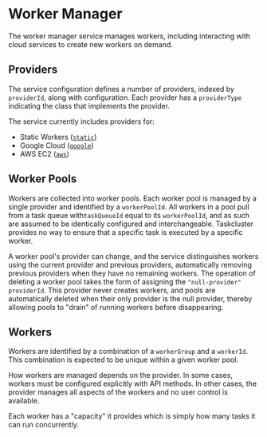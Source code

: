 # Worker Manager

The worker manager service manages workers, including interacting with cloud services to create new workers on demand.

## Providers

The service configuration defines a number of providers, indexed by `providerId`, along with configuration.
Each provider has a `providerType` indicating the class that implements the provider.

The service currently includes providers for:

* Static Workers ([`static`](/docs/reference/core/worker-manager/static))
* Google Cloud ([`google`](/docs/reference/core/worker-manager/google))
* AWS EC2 ([`aws`](/docs/reference/core/worker-manager/aws))

## Worker Pools

Workers are collected into worker pools.
Each worker pool is managed by a single provider and identified by a `workerPoolId`.
All workers in a pool pull from a task queue with`taskQueueId` equal to its `workerPoolId`, and as such are assumed to be identically configured and interchangeable.
Taskcluster provides no way to ensure that a specific task is executed by a specific worker.

A worker pool's provider can change, and the service distinguishes workers using the current provider and previous providers, automatically removing previous providers when they have no remaining workers.
The operation of deleting a worker pool takes the form of assigning the `"null-provider"` `providerId`.
This provider never creates workers, and pools are automatically deleted when their only provider is the null provider, thereby allowing pools to "drain" of running workers before disappearing.

## Workers

Workers are identified by a combination of a `workerGroup` and a `workerId`.
This combination is expected to be unique within a given worker pool.

How workers are managed depends on the provider.
In some cases, workers must be configured explicitly with API methods.
In other cases, the provider manages all aspects of the workers and no user control is available.

Each worker has a "capacity" it provides which is simply how many tasks it can run concurrently.
